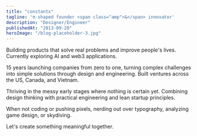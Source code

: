 ```yaml
---
title: "constantx"
tagline: 'π-shaped founder <span class="amp">&</span> innovator'
description: "Designer/Engineer"
publishedAt: "2013-09-20"
heroImage: "/blog-placeholder-3.jpg"
---
```


Building products that solve real problems and improve people's lives. Currently exploring AI and web3 applications.

15 years launching companies from zero to one, turning complex challenges into simple solutions through design and engineering. Built ventures across the US, Canada, and Vietnam.

Thriving in the messy early stages where nothing is certain yet. Combining design thinking with practical engineering and lean startup principles.

When not coding or pushing pixels, nerding out over typography, analyzing game design, or skydiving.

Let's create something meaningful together.​
